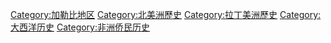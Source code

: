 [[Category:加勒比地区|Category:加勒比地区]]
[[Category:北美洲歷史|Category:北美洲歷史]]
[[Category:拉丁美洲歷史|Category:拉丁美洲歷史]]
[[Category:大西洋历史|Category:大西洋历史]]
[[Category:非洲侨民历史|Category:非洲侨民历史]]